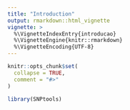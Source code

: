 ```yaml
---
title: "Introduction"
output: rmarkdown::html_vignette
vignette: >
  %\VignetteIndexEntry{introducao}
  %\VignetteEngine{knitr::rmarkdown}
  %\VignetteEncoding{UTF-8}
---
```


```r
knitr::opts_chunk$set(
  collapse = TRUE,
  comment = "#>"
)
```

```r
library(SNPtools)
```
